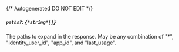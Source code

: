 {/* Autogenerated DO NOT EDIT  */}
##### `paths?`: *{`*string*[]`}*
The paths to expand in the response. May be any combination of "\*", "identity_user_id", "app_id", and "last_usage".


